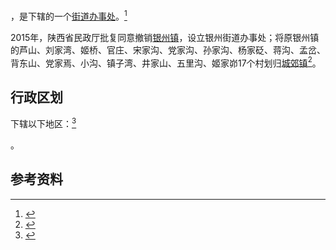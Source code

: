 {{中国乡级行政区|61/08/27/100/000}}

'''{{PAGENAMEBASE}}'''，是{{PRC admin/fullname|61/08/27/100/000|3}}下辖的一个[[街道办事处|街道办事处]]。<ref>{{PRC admin/ref sgc|{{PRC admin/parent|61/08/27/100/000}}}}</ref>

2015年，陕西省民政厅批复同意撤销[[银州镇|银州镇]]，设立银州街道办事处；将原银州镇的芦山、刘家湾、姬桥、官庄、宋家沟、党家沟、孙家沟、杨家砭、蒋沟、孟岔、背东山、党家焉、小沟、镇子湾、井家山、五里沟、姬家峁17个村划归[[城郊镇_(米脂县)|城郊镇]]<ref>{{Cite web |url=http://shaanxi.mca.gov.cn/article/mzyw1/201507/20150700841888.shtml |title=陕西省民政厅关于陕西省乡镇行政区划调整的公告 |access-date=2017-09-14 |archive-url=https://web.archive.org/web/20170914220400/http://shaanxi.mca.gov.cn/article/mzyw1/201507/20150700841888.shtml |archive-date=2017-09-14 |dead-url=yes }}</ref>。

== 行政区划 ==

{{PAGENAMEBASE}}下辖以下地区：<ref>{{PRC admin/ref sgc|61/08/27/100/000}}</ref>

{{PRC admin/children|61/08/27/100/000}}。

== 参考资料 ==

{{reflist}}

{{行政区划小作品}}
{{PRC admin/navcat|61/08/27/100/000}}